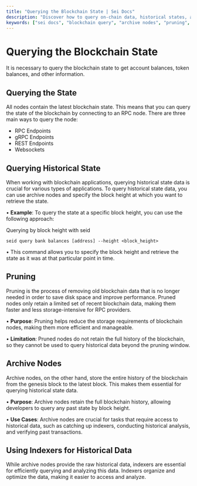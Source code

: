 ```yaml
---
title: "Querying the Blockchain State | Sei Docs"
description: "Discover how to query on-chain data, historical states, and manage pruned vs. archive nodes for data-rich applications on Sei."
keywords: ["sei docs", "blockchain query", "archive nodes", "pruning", "web3 docs"]
---
```


# Querying the Blockchain State

It is necessary to query the blockchain state to get account balances, token balances, and other information.

## Querying the State
All nodes contain the latest blockchain state. This means that you can query the state of the blockchain by connecting to an RPC node. There are three main ways to query the node:

- RPC Endpoints
- gRPC Endpoints
- REST Endpoints
- Websockets

## Querying Historical State

When working with blockchain applications, querying historical state data is crucial for various types of applications. To query historical state data, you can use archive nodes and specify the block height at which you want to retrieve the state.

•	**Example**: To query the state at a specific block height, you can use the following approach:

Querying by block height with seid

`seid query bank balances [address] --height <block_height>`

•	This command allows you to specify the block height and retrieve the state as it was at that particular point in time.

## **Pruning**

Pruning is the process of removing old blockchain data that is no longer needed in order to save disk space and improve performance. Pruned nodes only retain a limited set of recent blockchain data, making them faster and less storage-intensive for RPC providers.

•	**Purpose**: Pruning helps reduce the storage requirements of blockchain nodes, making them more efficient and manageable.

•	**Limitation**: Pruned nodes do not retain the full history of the blockchain, so they cannot be used to query historical data beyond the pruning window.

## **Archive Nodes**

Archive nodes, on the other hand, store the entire history of the blockchain from the genesis block to the latest block. This makes them essential for querying historical state data.

•	**Purpose**: Archive nodes retain the full blockchain history, allowing developers to query any past state by block height.

•	**Use Cases**: Archive nodes are crucial for tasks that require access to historical data, such as catching up indexers, conducting historical analysis, and verifying past transactions.

## **Using Indexers for Historical Data**

While archive nodes provide the raw historical data, indexers are essential for efficiently querying and analyzing this data. Indexers organize and optimize the data, making it easier to access and analyze.
